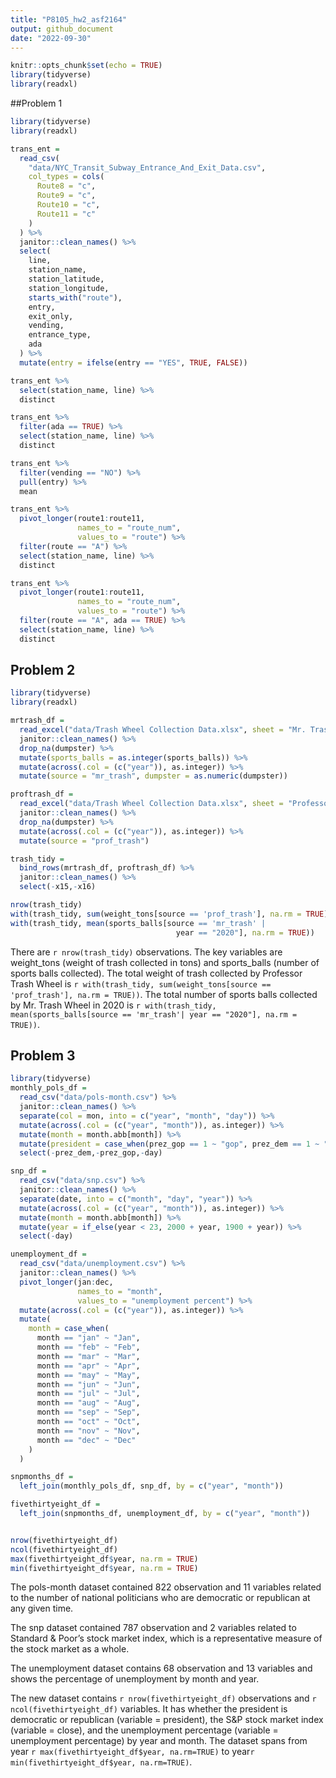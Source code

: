 ```yaml
---
title: "P8105_hw2_asf2164"
output: github_document
date: "2022-09-30"
---
```


```r
knitr::opts_chunk$set(echo = TRUE)
library(tidyverse)
library(readxl)
```

##Problem 1 
```r
library(tidyverse)
library(readxl)

trans_ent =
  read_csv(
    "data/NYC_Transit_Subway_Entrance_And_Exit_Data.csv",
    col_types = cols(
      Route8 = "c",
      Route9 = "c",
      Route10 = "c",
      Route11 = "c"
    )
  ) %>%
  janitor::clean_names() %>%
  select(
    line,
    station_name,
    station_latitude,
    station_longitude,
    starts_with("route"),
    entry,
    exit_only,
    vending,
    entrance_type,
    ada
  ) %>%
  mutate(entry = ifelse(entry == "YES", TRUE, FALSE))

trans_ent %>%
  select(station_name, line) %>%
  distinct

trans_ent %>%
  filter(ada == TRUE) %>%
  select(station_name, line) %>%
  distinct

trans_ent %>%
  filter(vending == "NO") %>%
  pull(entry) %>%
  mean

trans_ent %>%
  pivot_longer(route1:route11,
               names_to = "route_num",
               values_to = "route") %>%
  filter(route == "A") %>%
  select(station_name, line) %>%
  distinct

trans_ent %>%
  pivot_longer(route1:route11,
               names_to = "route_num",
               values_to = "route") %>%
  filter(route == "A", ada == TRUE) %>%
  select(station_name, line) %>%
  distinct
```


## Problem 2

```r
library(tidyverse)
library(readxl)

mrtrash_df =
  read_excel("data/Trash Wheel Collection Data.xlsx", sheet = "Mr. Trash Wheel") %>%
  janitor::clean_names() %>%
  drop_na(dumpster) %>%
  mutate(sports_balls = as.integer(sports_balls)) %>%
  mutate(across(.col = (c("year")), as.integer)) %>%
  mutate(source = "mr_trash", dumpster = as.numeric(dumpster))

proftrash_df =
  read_excel("data/Trash Wheel Collection Data.xlsx", sheet = "Professor Trash Wheel") %>%
  janitor::clean_names() %>%
  drop_na(dumpster) %>%
  mutate(across(.col = (c("year")), as.integer)) %>%
  mutate(source = "prof_trash")

trash_tidy =
  bind_rows(mrtrash_df, proftrash_df) %>%
  janitor::clean_names() %>%
  select(-x15,-x16)

nrow(trash_tidy)
with(trash_tidy, sum(weight_tons[source == 'prof_trash'], na.rm = TRUE))
with(trash_tidy, mean(sports_balls[source == 'mr_trash' |
                                     year == "2020"], na.rm = TRUE))


```

There are `r nrow(trash_tidy)` observations. The key variables are weight_tons (weight of trash collected in tons) and sports_balls (number of sports balls collected). The total weight of trash collected by Professor Trash Wheel is `r with(trash_tidy, sum(weight_tons[source == 'prof_trash'], na.rm = TRUE))`. The total number of sports balls collected by Mr. Trash Wheel in 2020 is `r with(trash_tidy, mean(sports_balls[source == 'mr_trash'| year == "2020"], na.rm = TRUE))`. 

## Problem 3

```r
library(tidyverse)
monthly_pols_df =
  read_csv("data/pols-month.csv") %>%
  janitor::clean_names() %>%
  separate(col = mon, into = c("year", "month", "day")) %>%
  mutate(across(.col = (c("year", "month")), as.integer)) %>%
  mutate(month = month.abb[month]) %>%
  mutate(president = case_when(prez_gop == 1 ~ "gop", prez_dem == 1 ~ "dem")) %>%
  select(-prez_dem,-prez_gop,-day)

snp_df =
  read_csv("data/snp.csv") %>%
  janitor::clean_names() %>%
  separate(date, into = c("month", "day", "year")) %>%
  mutate(across(.col = (c("year", "month")), as.integer)) %>%
  mutate(month = month.abb[month]) %>%
  mutate(year = if_else(year < 23, 2000 + year, 1900 + year)) %>%
  select(-day)

unemployment_df =
  read_csv("data/unemployment.csv") %>%
  janitor::clean_names() %>%
  pivot_longer(jan:dec,
               names_to = "month",
               values_to = "unemployment percent") %>%
  mutate(across(.col = (c("year")), as.integer)) %>%
  mutate(
    month = case_when(
      month == "jan" ~ "Jan",
      month == "feb" ~ "Feb",
      month == "mar" ~ "Mar",
      month == "apr" ~ "Apr",
      month == "may" ~ "May",
      month == "jun" ~ "Jun",
      month == "jul" ~ "Jul",
      month == "aug" ~ "Aug",
      month == "sep" ~ "Sep",
      month == "oct" ~ "Oct",
      month == "nov" ~ "Nov",
      month == "dec" ~ "Dec"
    )
  )

snpmonths_df =
  left_join(monthly_pols_df, snp_df, by = c("year", "month"))

fivethirtyeight_df =
  left_join(snpmonths_df, unemployment_df, by = c("year", "month"))


nrow(fivethirtyeight_df)
ncol(fivethirtyeight_df)
max(fivethirtyeight_df$year, na.rm = TRUE)
min(fivethirtyeight_df$year, na.rm = TRUE)
```

The pols-month dataset contained 822 observation and 11 variables related to the number of national politicians who are democratic or republican at any given time. 

The snp dataset contained 787 observation and 2 variables related to Standard & Poor's stock market index, which is a representative measure of the stock market as a whole. 

The unemployment dataset contains 68 observation and 13 variables and shows the percentage of unemployment by month and year. 

The new dataset contains `r nrow(fivethirtyeight_df)` observations and `r ncol(fivethirtyeight_df)` variables. It has whether the president is democratic or republican (variable = president), the S&P stock market index (variable = close), and the unemployment percentage (variable = unemployment percentage) by year and month. The dataset spans from year `r max(fivethirtyeight_df$year, na.rm=TRUE)` to year`r min(fivethirtyeight_df$year, na.rm=TRUE)`. 

